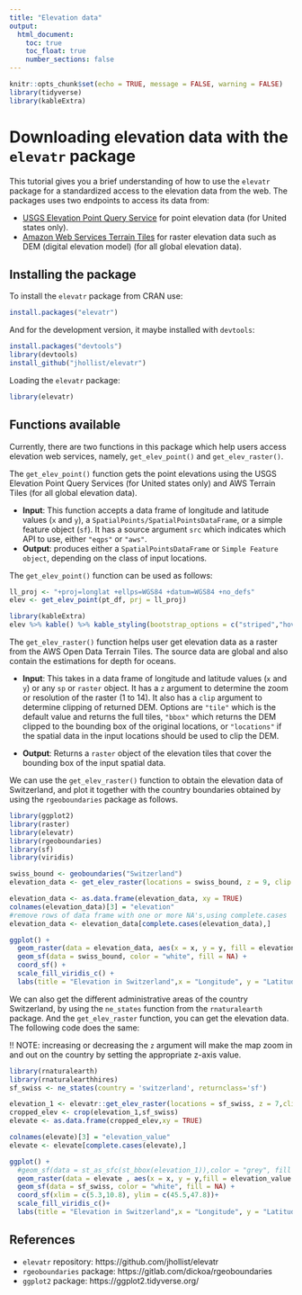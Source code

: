 ```yaml
---
title: "Elevation data"
output:
  html_document:
    toc: true
    toc_float: true
    number_sections: false
---
```


```r
knitr::opts_chunk$set(echo = TRUE, message = FALSE, warning = FALSE)
library(tidyverse)
library(kableExtra)
```

# Downloading elevation data with the `elevatr` package

This tutorial gives you a brief understanding of how to use the `elevatr` package for a standardized access to the elevation data from the web. 
The packages uses two endpoints to access its data from:

- [USGS Elevation Point Query Service](https://ned.usgs.gov/epqs/) for point elevation data (for United states only).
- [Amazon Web Services Terrain Tiles](https://registry.opendata.aws/terrain-tiles/) for raster elevation data such as DEM (digital elevation model) (for all global elevation data).

## Installing the package

To install the `elevatr` package from CRAN use:

```r
install.packages("elevatr")
```

And for the development version, it maybe installed with `devtools`:

```r
install.packages("devtools")
library(devtools)
install_github("jhollist/elevatr")
```

Loading the `elevatr` package:

```r
library(elevatr)
```

<!--
## Datasets available 

The package has three different data sets already within it, they are namely **lake**, **pt_df**, **sp_big** , all of which are .rda files. It can be accessed by using the code `elevatr`, from which you can work with any of the above data sets and these can be saved into the working environment by assigning it to an object for further analysis and visualisation. 

You can also use other packages or own downloaded data set for showing elevation of a certain area.   


```r
elevatr::lake #SpatialPolygons Dataframe of lake Sunapee
elevatr::pt_df #small data frame of x & y locations
elevatr::sp_big #SpatialPoints of random points
```
-->

## Functions available

Currently, there are two functions in this package which help users access elevation web services, namely, `get_elev_point()` and `get_elev_raster()`.

The `get_elev_point()` function gets the point elevations using the USGS Elevation Point Query Services (for United states only) and AWS Terrain Tiles (for all global elevation data). 
  
- **Input**: This function accepts a data frame of longitude and latitude values (`x` and `y`), a `SpatialPoints/SpatialPointsDataFrame`, or a simple feature object (`sf`). It has a source argument `src` which indicates which API to use, either `"eqps"` or `"aws"`.  
- **Output**: produces either a `SpatialPointsDataFrame` or `Simple Feature object`, depending on the class of input locations.
  
The `get_elev_point()` function can be used as follows:


```r
ll_proj <- "+proj=longlat +ellps=WGS84 +datum=WGS84 +no_defs"
elev <- get_elev_point(pt_df, prj = ll_proj)

library(kableExtra)
elev %>% kable() %>% kable_styling(bootstrap_options = c("striped","hover"))
```

  
The `get_elev_raster()` function helps user get elevation data as a raster from the AWS Open Data Terrain Tiles. 
The source data are global and also contain the estimations for depth for oceans.

- **Input**: This takes in a data frame of longitude and latitude values (`x` and `y`) or any `sp` or `raster` object.
It has a `z` argument to determine the zoom or resolution of the raster (1 to 14).
It also has a `clip` argument to determine clipping of returned DEM. Options are `"tile"` which is the default value and returns the full tiles, `"bbox"` which returns the DEM clipped to the bounding box of the original locations, or `"locations"` if the spatial data in the input locations should be used to clip the DEM.

- **Output**: Returns a `raster` object of the elevation tiles that cover the bounding box of the input spatial data.


<!--
- When this function is used an additional column will be added to the data slot of a `SpatialPointsDataFrame` called **elevation**.

- To access data from the services you will need to set the argument `src` = `eqps`
-->

We can use the `get_elev_raster()` function to obtain the elevation data of Switzerland, and plot it together with the country boundaries obtained by using the `rgeoboundaries` package as follows. 


```r
library(ggplot2)
library(raster)
library(elevatr)
library(rgeoboundaries)
library(sf)
library(viridis)

swiss_bound <- geoboundaries("Switzerland")
elevation_data <- get_elev_raster(locations = swiss_bound, z = 9, clip = "locations") 

elevation_data <- as.data.frame(elevation_data, xy = TRUE)
colnames(elevation_data)[3] = "elevation"
#remove rows of data frame with one or more NA's,using complete.cases
elevation_data <- elevation_data[complete.cases(elevation_data),] 

ggplot() +
  geom_raster(data = elevation_data, aes(x = x, y = y, fill = elevation)) +
  geom_sf(data = swiss_bound, color = "white", fill = NA) +
  coord_sf() +
  scale_fill_viridis_c() +
  labs(title = "Elevation in Switzerland",x = "Longitude", y = "Latitude", fill = "Elevation (meters)")
```




We can also get the different administrative areas of the country Switzerland, by using the `ne_states` function from the `rnaturalearth` package. And the `get_elev_raster` function, you can get the elevation data. The following code does the same:

!! NOTE: increasing or decreasing the `z` argument will make the map zoom in and out on the country by setting the appropriate z-axis value.

```r
library(rnaturalearth)
library(rnaturalearthhires)
sf_swiss <- ne_states(country = 'switzerland', returnclass='sf')

elevation_1 <- elevatr::get_elev_raster(locations = sf_swiss, z = 7,clip = "locations")
cropped_elev <- crop(elevation_1,sf_swiss)
elevate <- as.data.frame(cropped_elev,xy = TRUE)

colnames(elevate)[3] = "elevation_value"
elevate <- elevate[complete.cases(elevate),]

ggplot() +
  #geom_sf(data = st_as_sfc(st_bbox(elevation_1)),color = "grey", fill = "grey",alpha = 0.05) +
  geom_raster(data = elevate , aes(x = x, y = y,fill = elevation_value )) +
  geom_sf(data = sf_swiss, color = "white", fill = NA) +
  coord_sf(xlim = c(5.3,10.8), ylim = c(45.5,47.8))+
  scale_fill_viridis_c()+
  labs(title = "Elevation in Switzerland",x = "Longitude", y = "Latitude", fill = "Elevation (meters)")
```

<!--

We can also use boundary boxes for the visualisation of the elevation and can be done as thus:


```r
df <- data.frame(x = sp::bbox(lake)[1,1],
           sp::bbox(lake)[1,2],
           y = sp::bbox(lake)[2,1],
           sp::bbox(lake)[2,2])
x <- get_elev_raster(locations = df,prj = sp::proj4string(lake),z = 10)

x <- get_elev_raster(lake, z = 12)
x <- get_elev_raster(lake,src = "aws",z = 12,expand = 1300)

plot(x)
```

-->


## References

- `elevatr` repository: https://github.com/jhollist/elevatr
- `rgeoboundaries` package: https://gitlab.com/dickoa/rgeoboundaries
- `ggplot2` package: https://ggplot2.tidyverse.org/
